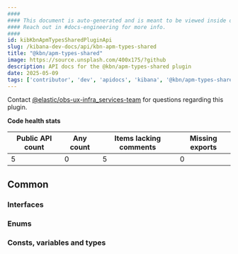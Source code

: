 ```yaml
---
####
#### This document is auto-generated and is meant to be viewed inside our experimental, new docs system.
#### Reach out in #docs-engineering for more info.
####
id: kibKbnApmTypesSharedPluginApi
slug: /kibana-dev-docs/api/kbn-apm-types-shared
title: "@kbn/apm-types-shared"
image: https://source.unsplash.com/400x175/?github
description: API docs for the @kbn/apm-types-shared plugin
date: 2025-05-09
tags: ['contributor', 'dev', 'apidocs', 'kibana', '@kbn/apm-types-shared']
---
```




Contact [@elastic/obs-ux-infra_services-team](https://github.com/orgs/elastic/teams/obs-ux-infra_services-team) for questions regarding this plugin.

**Code health stats**

| Public API count  | Any count | Items lacking comments | Missing exports |
|-------------------|-----------|------------------------|-----------------|
| 5 | 0 | 5 | 0 |

## Common

### Interfaces
<DocDefinitionList data={kbnApmTypesSharedObj.common.interfaces}/>

### Enums
<DocDefinitionList data={kbnApmTypesSharedObj.common.enums}/>

### Consts, variables and types
<DocDefinitionList data={kbnApmTypesSharedObj.common.misc}/>

